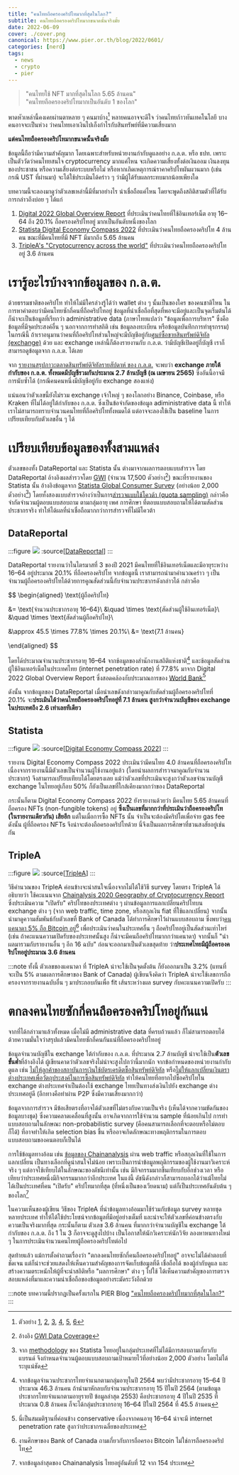 ```yaml
---
title: "คนไทยถือครองคริปโทมากที่สุดในโลก?"
subtitle: คนไทยถือครองคริปโทมากขนาดนั้นจริงมั้ย
date: 2022-06-09
cover: ./cover.png
canonical: https://www.pier.or.th/blog/2022/0601/
categories: [nerd]
tags:
  - news
  - crypto
  - pier
---
```


> "คนไทยใช้ NFT มากที่สุดในโลก 5.65 ล้านคน"  
> "คนไทยถือครองคริปโทมากเป็นอันดับ 1 ของโลก"

พาดหัวเหล่านี้คงเคยผ่านตาหลาย ๆ คนมาบ้าง[^1]
หลายคนอาจจะดีใจ ว่าคนไทยก้าวทันเทคโนโลยี
บางคนอาจจะเป็นห่วง ว่าคนไทยเอาเงินไปเก็งกำไรกับสินทรัพย์ที่มีความเสี่ยงมาก


[^1]: ตัวอย่าง
[1](https://www.springnews.co.th/news/825437),
[2](https://www.tnnthailand.com/news/tech/115744/),
[3](https://www.springnews.co.th/spring-life/823581),
[4](https://forbesthailand.com/news/it/คนไทยถือคริปโตสูงสุดใน.html),
[5](https://www.thansettakij.com/money_market/518380),
[6](https://workpointtoday.com/thai-is-the-most-ownership-of-cryptocurrency/)

**แต่คนไทยถือครองคริปโทมากขนาดนั้นจริงมั้ย**

ข้อมูลนี้ถือว่ามีความสำคัญมาก โดยเฉพาะสำหรับหน่วยงานกำกับดูแลอย่าง ก.ล.ต. หรือ ธปท. เพราะเป็นตัววัดว่าคนไทยสนใจ cryptocurrency มากแค่ไหน จะเกิดความเสี่ยงทั้งต่อเงินออม เงินลงทุนของประชาชน หรือความเสี่ยงต่อระบบหรือไม่ หรือหากเกิดเหตุการณ์ราคาคริปโทผันผวนมาก (เช่นกรณี UST ที่ผ่านมา) จะได้ใช้ประเมินได้คร่าว ๆ ว่ามีผู้ได้รับผลกระทบมากน้อยเพียงใด



บทความนี้จะลองมาดูว่าตัวเลขเหล่านี้มีที่มาอย่างไร น่าเชื่อถือแค่ไหน โดยจะพูดถึงสถิติสามตัวที่ได้รับการกล่าวถึงบ่อย ๆ ได้แก่
1. [Digital 2022 Global Overview Report](https://datareportal.com/reports/digital-2022-big-rise-in-cryptocurrency-ownership) ที่ประเมินว่าคนไทยที่ใช้อินเทอร์เน็ต อายุ 16–64 ถึง 20.1% ถือครองคริปโทอยู่ มากเป็นอันดับหนึ่งของโลก
2. [Statista Digital Economy Compass 2022](https://www.statista.com/chart/27571/where-nft-users-live/) ที่ประเมินว่าคนไทยถือครองคริปโท 4 ล้านคน ขณะที่มีคนไทยที่มี NFT มีมากถึง 5.65 ล้านคน
3. [TripleA's "Cryptocurrency across the world"](https://triple-a.io/crypto-ownership/) ที่ประเมินว่าคนไทยถือครองคริปโทอยู่ 3.6 ล้านคน

# เรารู้อะไรบ้างจากข้อมูลของ ก.ล.ต.

ด้วยธรรมชาติของคริปโท ทำให้ไม่มีใครล่วงรู้ได้ว่า wallet ต่าง ๆ นั้นเป็นของใคร ของคนชาติไหน
ในการหาคำตอบว่ามีคนไทยซักกี่คนที่ถือคริปโทอยู่ ข้อมูลที่น่าเชื่อถือที่สุดที่พอจะมีอยู่และเป็นจุดเริ่มต้นได้ ก็น่าจะเป็นข้อมูลที่เรียกว่า administrative data (ภาษาไทยแปลว่า "ข้อมูลเพื่อการบริหาร" ซึ่งคือข้อมูลที่มีจุดประสงค์อื่น ๆ นอกจากการทำสถิติ เช่น ข้อมูลลงทะเบียน หรือข้อมูลบันทึกการทำธุรกรรม)
ในกรณีนี้ ถ้าเราอนุมานว่าคนที่ถือคริปโทส่วนใหญ่จะมีบัญชีอยู่กับ[ศูนย์ซื้อขายสินทรัพย์ดิจิทัล (exchange)](https://www.sec.or.th/digitalasset) ด้วย และ exchange เหล่านี้ก็ต้องรายงานกับ ก.ล.ต. ว่ามีบัญชีเปิดอยู่กี่บัญชี เราก็สามารถดูข้อมูลจาก ก.ล.ต. ได้เลย

จาก [รายงานสรุปภาวะตลาดสินทรัพย์ดิจิทัลรายสัปดาห์ ของ ก.ล.ต.](https://www.sec.or.th/TH/Pages/WeeklyReport.aspx) จะพบว่า **exchange ภายใต้กำกับของ ก.ล.ต. ทั้งหมดมีบัญชีรวมกันประมาณ 2.7 ล้านบัญชี (ณ เมษายน 2565)** ซึ่งอันนี้อาจมีการนับซ้ำได้ (กรณีคนคนหนึ่งมีบัญชีอยู่กับ exchange สองแห่ง)

แน่นอนว่าตัวเลขนี้ยังไม่รวม exchange เจ้าใหญ่ ๆ ของโลกอย่าง Binance, Coinbase, หรือ Kraken ที่ไม่ได้อยู่ใต้กำกับของ ก.ล.ต. ซึ่งเป็นข้อจำกัดของข้อมูล adiministrative data นี้ ทำให้เราไม่สามารถทราบจำนวนคนไทยที่ถือคริปโททั้งหมดได้ แต่อาจจะลองใช้เป็น baseline ในการเปรียบเทียบกับตัวเลขอื่น ๆ ได้


# เปรียบเทียบข้อมูลของทั้งสามแหล่ง

ตัวเลขของทั้ง DataReportal และ Statista นั้น ต่างมาจากผลการตอบแบบสำรวจ โดย DataReportal อ้างอิงผลสำรวจโดย [GWI](https://www.gwi.com/data) (จำนวน 17,500 ตัวอย่าง[^2]) ขณะที่รายงานของ Statista นั้น อ้างอิงข้อมูลจาก [Statista Global Consumer Survey](https://www.statista.com/global-consumer-survey) (อย่างน้อย 2,000 ตัวอย่าง[^3]) โดยทั้งสองแบบสำรวจอ้างว่าเป็นการ[สำรวจแบบใช้โควต้า (quota sampling)](https://en.wikipedia.org/wiki/Quota_sampling) กล่าวคือ จำกัดจำนวนผู้ตอบแบบสอบถาม ตามกลุ่มอายุ เพศ การศึกษา ที่ตอบแบบสอบถามให้ได้ตามสัดส่วนประชากรจริง ทำให้ได้ผลที่น่าเชื่อถือมากกว่าการสำรวจที่ไม่มีโควต้า

[^2]: อ้างอิง [GWI Data Coverage](https://www.gwi.com/data-coverage)
[^3]: จาก [methodology](https://de.statista.com/download/Statista_Global_Consumer_Survey_Methodology_EN.pdf) ของ Statista ไทยอยู่ในกลุ่มประเทศที่ไม่ได้มีการสอบถามเกี่ยวกับแบรนด์ จึงกำหนดจำนวนผู้ตอบแบบสอบถามเป้าหมายไว้ที่อย่างน้อย 2,000 ตัวอย่าง โดยไม่ได้ระบุแน่ชัด


## DataReportal

:::figure
![](datareportal.png)
:source[[DataReportal](https://datareportal.com/reports/digital-2022-big-rise-in-cryptocurrency-ownership)]
:::

DataReportal รายงานว่าในไตรมาสที่ 3 ของปี 2021 มีคนไทยที่ใช้อินเทอร์เน็ตและมีอายุระหว่าง 16–64 อยู่ประมาณ 20.1% ที่ถือครองคริปโท
จากข้อมูลนี้ เราสามารถนำมาคำนวณคร่าว ๆ เป็นจำนวนผู้ถือครองคริปโทได้ด้วยการคูณสัดส่วนนี้กับจำนวนประชากรดังกล่าวได้ กล่าวคือ

$$
\begin{aligned}
\text{ผู้ถือคริปโท}
  
  &= \text{จำนวนประชากรอายุ 16–64}\\
  &\quad \times \text{สัดส่วนผู้ใช้อินเทอร์เน็ต}\\
  &\quad \times \text{สัดส่วนผู้ถือคริปโท}\\

  &\approx 45.5 \times 77.8\% \times 20.1\%\\
  &= \text{7.1 ล้านคน}

\end{aligned}
$$

โดยได้ประมาณจำนวนประชากรอายุ 16–64 จากข้อมูลของสำนักงานสถิติแห่งชาติ[^4] และข้อมูลสัดส่วนผู้ใช้อินเทอร์เน็ตในประเทศไทย (internet penetration rate) ที่ 77.8% มาจาก Digital 2022 Global Overview Report ซึ่งสอดคล้องกับประมาณการของ [World Bank](https://data.worldbank.org/indicator/IT.NET.USER.ZS)[^5]

[^4]: จากข้อมูลจำนวนประชากรไทยจำแนกตามกลุ่มอายุในปี 2564 พบว่ามีประชากรอายุ 15–64 ปีประมาณ 46.3 ล้านคน ถ้านำมาหักลบกับจำนวนประชากรอายุ 15 ปีในปี 2564 (ตามข้อมูลประชากรไทยจำแนกตามอายุรายปี ข้อมูลล่าสุด 2553) คือประชากรอายุ 4 ปีในปี 2535 ที่ประมาณ 0.8 ล้านคน ก็จะได้กลุ่มประชากรอายุ 16–64 ปีในปี 2564 ที่ 45.5 ล้านคน
[^5]: นี่เป็นสมมติฐานที่ค่อนข้าง conservative เนื่องจากคนอายุ 16–64 น่าจะมี internet penetration rate สูงกว่าประชากรเฉลี่ยของประเทศ

ดังนั้น จากข้อมูลของ DataReportal เมื่อนำเลขดังกล่าวมาคูณกับสัดส่วนผู้ถือครองคริปโทที่ 20.1% จะ**ประเมินได้ว่าคนไทยถือครองคริปโทอยู่ที่ 7.1 ล้านคน สูงกว่าจำนวนบัญชีของ exchange ในประเทศถึง 2.6 เท่าเลยทีเดียว**


## Statista

:::figure
![](statista.png)
:source[[Digital Economy Compass 2022](https://www.statista.com/study/112911/digital-economy-compass-2022-chapter-1/)]
:::


รายงาน Digital Economy Compass 2022 ประเมินว่ามีคนไทย 4.0 ล้านคนที่ถือครองคริปโท เนื่องจากรายงานนี้มีตัวเลขเป็นจำนวนผู้ใช้งานอยู่แล้ว (โดยนำผลการสำรวจมาคูณกับจำนวนประชากร) จึงสามารถเปรียบเทียบได้โดยตรงเลย แม้ว่าตัวเลขที่ประเมินจะสูงกว่าตัวเลขจำนวนบัญชี exchange ในไทยอยู่เกือบ 50% ก็ยังเป็นเลขที่ใกล้เคียงมากกว่าของ DataReportal

กระนั้นก็ตาม Digital Economy Compass 2022 ยังรายงานด้วยว่า มีคนไทย 5.65 ล้านคนที่ถือครอง NFTs (non-fungible tokens) อยู่ **ซึ่งเป็นเลขที่มากกว่าที่ประเมินว่าถือครองคริปโท (ในรายงานเดียวกัน) เสียอีก**
แต่ในเมื่อการซื้อ NFTs นั้น จำเป็นจะต้องมีคริปโตเพื่อจ่าย gas fee ดังนั้น ผู้ที่ถือครอง NFTs จึงน่าจะต้องถือครองคริปโทด้วย นี่จึงเป็นผลการศึกษาที่ชวนสงสัยอยู่เช่นกัน



## TripleA

:::figure
![](triplea.png)
:source[[TripleA](https://triple-a.io/crypto-ownership/)]
:::

วิธีคำนวณของ TripleA ค่อนข้างจะน่าสนใจเนื่องจากไม่ได้ใช้วิธี survey โดยตรง TripleA ได้อธิบายว่า
ใช้คะแนนจาก [Chainalysis 2020 Geography of Cryptocurrency Report](https://ag-pssg-sharedservices-ex.objectstore.gov.bc.ca/ag-pssg-cc-exh-prod-bkt-ex/258%20-%20002%20Appendix%20B%20-%202020-Geography-of-Crypto%201.pdf) ซึ่งประเมินความ "เปิดรับ" คริปโทของประเทศต่าง ๆ ผ่านข้อมูลการแลกเปลี่ยนคริปโทบน exchange ต่าง ๆ (จาก web traffic, time zone, หรือสกุลเงิน fiat ที่ใช้แลกเปลี่ยน) จากนั้นนำมาดูความสัมพันธ์กับตัวเลขที่ Bank of Canada ได้ทำการศึกษาไว้ผ่านแบบสอบถาม ซึ่งพบว่า[คนแคนาดา 5% ถือ Bitcoin อยู่](https://www.bankofcanada.ca/wp-content/uploads/2022/04/sdp2022-10.pdf)[^6] เพื่อประเมินว่าคนในประเทศอื่น ๆ ถือคริปโทอยู่เป็นสัดส่วนเท่าไหร่ (เช่น ถ้าคะแนนความเปิดรับของประเทศนั้นสูง ก็น่าจะมีคนถือคริปโทมากกว่าแคนาดา) จากนั้นก็ "นำผลมารวมกับรายงานอื่น ๆ อีก 16 ฉบับ" ก่อนจะออกมาเป็นตัวเลขสุดท้าย ว่า**ประเทศไทยมีผู้ถือครองคริปโทอยู่ประมาณ 3.6 ล้านคน**

[^6]: งานศึกษาของ Bank of Canada ถามเกี่ยวกับการถือครอง Bitcoin ไม่ใช่การถือครองคริปโท

:::note
ทั้งนี้ ตัวเลขของแคนาดา ที่ TripleA น่าจะใช้เป็นจุดตั้งต้น ก็ยังออกมาเป็น 3.2% (แทนที่จะเป็น 5% ตามผลการศึกษาของ Bank of Canada) ผู้เขียนจึงคิดว่า TripleA น่าจะใช้เลขการถือครองจากรายงานฉบับอื่น ๆ มาประกอบกันเพื่อ fit เส้นระหว่างผล survey กับคะแนนความเปิดรับ
:::

# ตกลงคนไทยซักกี่คนถือครองคริปโทอยู่กันแน่

จากที่ได้กล่าวมาแล้วทั้งหมด เมื่อไม่มี administrative data ที่ครบถ้วนแล้ว ก็ไม่สามารถตอบได้ด้วยความมั่นใจว่าสรุปแล้วมีคนไทยซักกี่คนกันแน่ที่ถือครองคริปโทอยู่

ข้อมูลจำนวนบัญชีใน exchange ใต้กำกับของ ก.ล.ต. ที่ประมาณ 2.7 ล้านบัญชี น่าจะใช้เป็น**ตัวเลขขั้นต่ำ**ที่อ้างอิงได้ 
ผู้เขียนคาดว่าตัวเลขจริงไม่น่าจะสูงไปกว่านี้มากนัก
จากข้อกำหนดของหน่วยงานกำกับดูแล เช่น [ไม่ให้ลูกค้าของสถาบันการเงินใช้บัตรเครดิตซื้อสินทรัพย์ดิจิทัล](https://www.bot.or.th/Thai/FIPCS/Documents/FPG/2561/ThaiPDF/25610186.pdf) หรือ[ไม่ให้แลกเปลี่ยนเงินตราต่างประเทศเพื่อวัตถุประสงค์ในการซื้อสินทรัพย์ดิจิทัล](http://www.ratchakitcha.soc.go.th/DATA/PDF/2562/E/289/T_0079.PDF)
ทำให้คนไทยที่อยากไปซื้อคริปโทใน exchange ต่างประเทศจำเป็นต้องใช้ exchange ไทยเป็นทางส่งเงินไปยัง exchange ต่างประเทศอยู่ดี (อีกทางคือทำผ่าน P2P ซึ่งมีความเสี่ยงมากกว่า)

ข้อมูลจากการสำรวจ มีข้อเสียตรงที่อาจได้ตัวเลขที่ไม่ตรงกับความเป็นจริง (เห็นได้จากความขัดกันของข้อมูลบางชุด) ซึ่งความคลาดเคลื่อนที่สูงนั้น อาจเกิดจากการใช้จำนวน sample ที่น้อยเกินไป การทำแบบสอบถามในลักษณะ non-probabilistic survey (คือคนสามารถเลือกที่จะตอบหรือไม่ตอบก็ได้) ที่อาจทำให้เกิด selection bias ขึ้น หรืออาจเกิดลักษณะทางพฤติกรรมในการตอบแบบสอบถามของคนตอบก็เป็นได้

การใช้ข้อมูลทางอ้อม เช่น [ข้อมูลของ Chainanalysis](https://markets.chainalysis.com/?range=30&asset=BTC#geography-index) ผ่าน web traffic หรือสกุลเงินที่ใช้ในการแลกเปลี่ยน เป็นทางเลือกที่ดูน่าสนใจไม่น้อย เพราะเป็นการนำข้อมูลพฤติกรรมของผู้ใช้งานมาวิเคราะห์จริง ๆ
แต่อาจใช้เทียบได้ในลักษณะของดัชนีเท่านั้น เช่น มีกิจกรรมมากขึ้นเทียบกับอีกช่วงเวลา หรือเทียบว่าประเทศหนึ่งมีกิจกรรมมากกว่าอีกประเทศ
ในแง่นี้ ดัชนีดังกล่าวก็สามารถบอกได้ว่าแม้ไทยไม่ได้เป็นประเทศที่คน "เปิดรับ" คริปโทมากที่สุด (ที่หนึ่งเป็นของเวียดนาม) แต่ก็เป็นประเทศอันดับต้น ๆ ของโลก[^7]

[^7]: จากข้อมูลล่าสุดของ Chainanalysis ไทยอยู่อันดับที่ 12 จาก 154 ประเทศ

ในความเห็นของผู้เขียน วิธีของ TripleA ที่นำข้อมูลทางอ้อมมาใช้ร่วมกับข้อมูล survey หลายชุด หลายประเทศ
ทำให้ได้ใช้ประโยชน์จากข้อมูลที่มีอยู่อย่างเต็มที่ และน่าจะให้ตัวเลขที่ค่อนข้างตรงกับความเป็นจริงมากที่สุด กระนั้นก็ตาม ตัวเลข 3.6 ล้านคน ที่มากกว่าจำนวนบัญชีใน exchange ใต้กำกับของ ก.ล.ต. ถึง 1 ใน 3 ก็อาจจะดูสูงไปบ้าง เป็นโอกาสให้นักวิเคราะห์นักวิจัย ลองหาหนทางใหม่ ๆ ในการประเมินจำนวนคนไทยผู้ถือครองคริปโทต่อไป

สุดท้ายแล้ว แม้การตั้งคำถามเรื่องว่า "ตกลงคนไทยซักกี่คนถือครองคริปโทอยู่" อาจจะไม่ได้คำตอบที่ชัดเจน
แต่ก็น่าจะช่วยแสดงให้เห็นความสำคัญของการจัดเก็บข้อมูลที่ดี เชื่อถือได้ ของผู้กำกับดูแล
และสร้างความตระหนักให้ผู้ที่จะนำสถิติหรือ "ผลการศึกษา" ต่าง ๆ ไปใช้ ได้เห็นความสำคัญของการตรวจสอบแหล่งที่มาและความน่าเชื่อถือของข้อมูลอย่างระมัดระวังอีกด้วย


:::note
บทความนี้ปรากฏเป็นครั้งแรกใน PIER Blog ["คนไทยถือครองคริปโทมากที่สุดในโลก?"](https://www.pier.or.th/blog/2022/0601/)
:::
